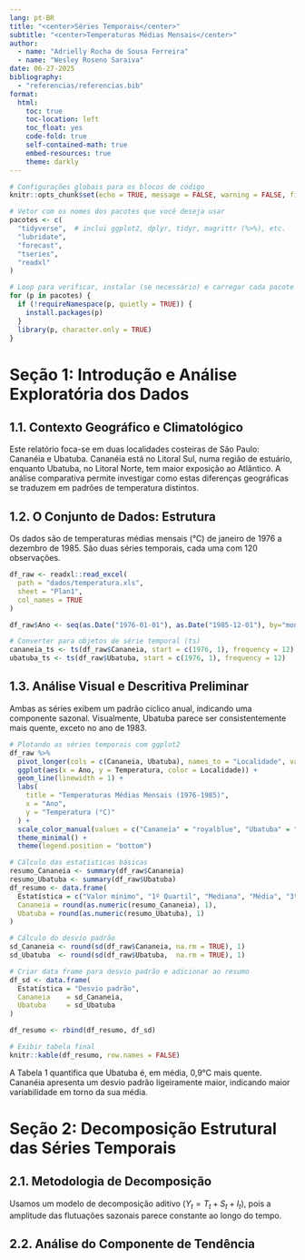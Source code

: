 ```yaml
---
lang: pt-BR
title: "<center>Séries Temporais</center>"
subtitle: "<center>Temperaturas Médias Mensais</center>"
author:
  - name: "Adrielly Rocha de Sousa Ferreira"
  - name: "Wesley Roseno Saraiva"
date: 06-27-2025
bibliography:
  - "referencias/referencias.bib"
format:
  html:
    toc: true
    toc-location: left
    toc_float: yes
    code-fold: true
    self-contained-math: true
    embed-resources: true
    theme: darkly
---
```


```r
# Configurações globais para os blocos de código
knitr::opts_chunk$set(echo = TRUE, message = FALSE, warning = FALSE, fig.align = 'center')

# Vetor com os nomes dos pacotes que você deseja usar
pacotes <- c(
  "tidyverse",  # inclui ggplot2, dplyr, tidyr, magrittr (%>%), etc.
  "lubridate",
  "forecast",
  "tseries",
  "readxl"
)

# Loop para verificar, instalar (se necessário) e carregar cada pacote
for (p in pacotes) {
  if (!requireNamespace(p, quietly = TRUE)) {
    install.packages(p)
  }
  library(p, character.only = TRUE)
}
```

# Seção 1: Introdução e Análise Exploratória dos Dados

## 1.1. Contexto Geográfico e Climatológico

Este relatório foca-se em duas localidades costeiras de São Paulo: Cananéia e Ubatuba. Cananéia está no Litoral Sul, numa região de estuário, enquanto Ubatuba, no Litoral Norte, tem maior exposição ao Atlântico. A análise comparativa permite investigar como estas diferenças geográficas se traduzem em padrões de temperatura distintos.

## 1.2. O Conjunto de Dados: Estrutura

Os dados são de temperaturas médias mensais (°C) de janeiro de 1976 a dezembro de 1985. São duas séries temporais, cada uma com 120 observações.


```r
df_raw <- readxl::read_excel(
  path = "dados/temperatura.xls",
  sheet = "Plan1",
  col_names = TRUE
)

df_raw$Ano <- seq(as.Date("1976-01-01"), as.Date("1985-12-01"), by="month")

# Converter para objetos de série temporal (ts)
cananeia_ts <- ts(df_raw$Cananeia, start = c(1976, 1), frequency = 12)
ubatuba_ts <- ts(df_raw$Ubatuba, start = c(1976, 1), frequency = 12)
```

## 1.3. Análise Visual e Descritiva Preliminar

Ambas as séries exibem um padrão cíclico anual, indicando uma componente sazonal. Visualmente, Ubatuba parece ser consistentemente mais quente, exceto no ano de 1983.

```r
# Plotando as séries temporais com ggplot2
df_raw %>%
  pivot_longer(cols = c(Cananeia, Ubatuba), names_to = "Localidade", values_to = "Temperatura") %>%
  ggplot(aes(x = Ano, y = Temperatura, color = Localidade)) +
  geom_line(linewidth = 1) +
  labs(
    title = "Temperaturas Médias Mensais (1976-1985)",
    x = "Ano",
    y = "Temperatura (°C)"
  ) +
  scale_color_manual(values = c("Cananeia" = "royalblue", "Ubatuba" = "darkorange")) +
  theme_minimal() +
  theme(legend.position = "bottom")
```

<!-- **Tabela 1: Estatísticas Descritivas das Temperaturas Médias Mensais (°C)** -->

```r
# Cálculo das estatísticas básicas
resumo_Cananeia <- summary(df_raw$Cananeia)
resumo_Ubatuba <- summary(df_raw$Ubatuba)
df_resumo <- data.frame(
  Estatística = c("Valor mínimo", "1º Quartil", "Mediana", "Média", "3º Quartil", "Valor Máximo"),
  Cananeia = round(as.numeric(resumo_Cananeia), 1),
  Ubatuba = round(as.numeric(resumo_Ubatuba), 1)
)

# Cálculo do desvio padrão
sd_Cananeia <- round(sd(df_raw$Cananeia, na.rm = TRUE), 1)
sd_Ubatuba  <- round(sd(df_raw$Ubatuba,  na.rm = TRUE), 1)

# Criar data frame para desvio padrão e adicionar ao resumo
df_sd <- data.frame(
  Estatística = "Desvio padrão",
  Cananeia    = sd_Cananeia,
  Ubatuba     = sd_Ubatuba
)

df_resumo <- rbind(df_resumo, df_sd)

# Exibir tabela final
knitr::kable(df_resumo, row.names = FALSE)
```

A Tabela 1 quantifica que Ubatuba é, em média, 0,9°C mais quente. Cananéia apresenta um desvio padrão ligeiramente maior, indicando maior variabilidade em torno da sua média.

# Seção 2: Decomposição Estrutural das Séries Temporais

## 2.1. Metodologia de Decomposição

Usamos um modelo de decomposição aditivo ($Y_t = T_t + S_t + I_t$), pois a amplitude das flutuações sazonais parece constante ao longo do tempo.

## 2.2. Análise do Componente de Tendência

